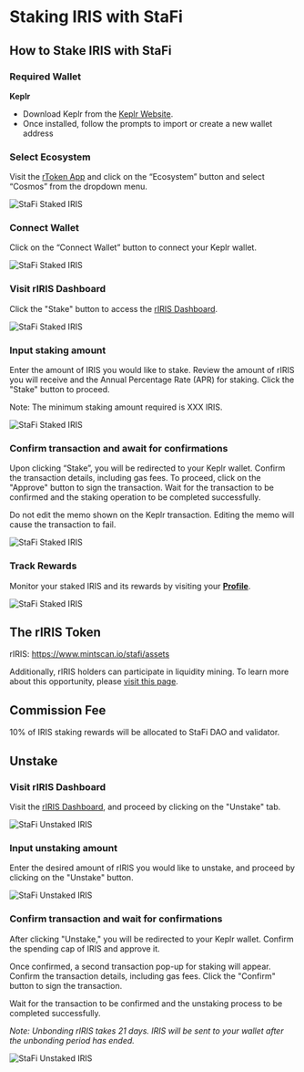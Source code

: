 # Staking IRIS with StaFi


## How to Stake IRIS with StaFi

### Required Wallet

**Keplr**

- Download Keplr from the [Keplr Website](https://www.keplr.app/).
- Once installed, follow the prompts to import or create a new wallet address

<Steps>

### **Select Ecosystem**

Visit the [rToken App](https://app.stafi.io/) and click on the “Ecosystem” button and select “Cosmos” from the dropdown menu.

![StaFi Staked IRIS](/image/stakingunstakingcosmosiris_1.png)

### **Connect Wallet**

Click on the “Connect Wallet” button to connect your Keplr wallet.

![StaFi Staked IRIS](/image/stakingunstakingcosmosiris_2.png)

### **Visit rIRIS Dashboard**

Click the "Stake" button to access the [rIRIS Dashboard](https://app.stafi.io/gallery/cosmos/IRIS).

![StaFi Staked IRIS](/image/stakingunstakingcosmosiris_3.png)

### **Input staking amount**

Enter the amount of IRIS you would like to stake. Review the amount of rIRIS you will receive and the Annual Percentage Rate (APR) for staking. Click the "Stake" button to proceed.

Note: The minimum staking amount required is XXX IRIS.

![StaFi Staked IRIS](/image/stakingunstakingcosmosiris_4.png)

### **Confirm transaction and await for confirmations**

Upon clicking “Stake”, you will be redirected to your Keplr wallet. Confirm the transaction details, including gas fees. To proceed, click on the "Approve" button to sign the transaction. Wait for the transaction to be confirmed and the staking operation to be completed successfully.

<Callout type="info">
Do not edit the memo shown on the Keplr transaction. Editing the memo will cause the transaction to fail.
</Callout>

![StaFi Staked IRIS](/image/stakingunstakingcosmosiris_5.png)

### **Track Rewards**

Monitor your staked IRIS and its rewards by visiting your **[Profile](https://test-app.stafi.io/profile/evm?net=BEP20)**.

![StaFi Staked IRIS](/image/stakingunstakingcosmosiris_6.png)

</Steps>

## The rIRIS Token

rIRIS: https://www.mintscan.io/stafi/assets

Additionally, rIRIS holders can participate in liquidity mining. To learn more about this opportunity, please [visit this page](https://app.stafi.io/rpool?program=lp).

## Commission Fee

10% of IRIS staking rewards will be allocated to StaFi DAO and validator.

## Unstake

<Steps>

### **Visit rIRIS Dashboard**

Visit the [rIRIS Dashboard](https://app.stafi.io/gallery/cosmos/IRIS), and proceed by clicking on the "Unstake" tab.

![StaFi Unstaked IRIS](/image/stakingunstakingcosmosiris_7.png)

### **Input unstaking amount**

Enter the desired amount of rIRIS you would like to unstake, and proceed by clicking on the "Unstake" button.

![StaFi Unstaked IRIS](/image/stakingunstakingcosmosiris_8.png)

### **Confirm transaction and wait for confirmations**

After clicking "Unstake," you will be redirected to your Keplr wallet. Confirm the spending cap of IRIS and approve it.

Once confirmed, a second transaction pop-up for staking will appear. Confirm the transaction details, including gas fees. Click the "Confirm" button to sign the transaction. 

Wait for the transaction to be confirmed and the unstaking process to be completed successfully.

*Note: Unbonding rIRIS takes 21 days. IRIS will be sent to your wallet after the unbonding period has ended.*

![StaFi Unstaked IRIS](/image/stakingunstakingcosmosiris_9.png)


</Steps>

